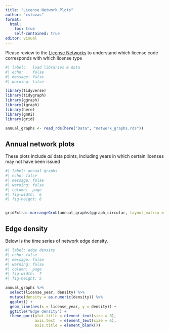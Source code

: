 ```yaml
---
title: "License Network Plots"
author: "cslovas"
format: 
  html:
    toc: true
    self-contained: true
editor: visual
---
```


Please review to the [License Networks](https://carlylovas.github.io/mesg-permits/R/license_networks.html) to understand which license code corresponds with which license type

```r
#| label:   load libraries & data 
#| echo:    false
#| message: false
#| warning: false

library(tidyverse)
library(tidygraph)
library(ggraph)
library(igraph)
library(here)
library(gmRi)
library(grid)

annual_graphs <- read_rds(here("Data", "network_graphs.rds"))

```

## Annual network plots 
These plots include *all* data points, including years in which certain licenses may not have been issued

```r
#| label: annual graphs
#| echo: false
#| message: false
#| warning: false
#| column:  page
#| fig-width:  6
#| fig-height: 6


gridExtra::marrangeGrob(annual_graphs$ggraph_circular, layout_matrix = matrix(1:1, ncol = 1, nrow = 1, byrow= TRUE), top = NULL)

```

## Edge density 
Below is the time series of network edge density. 
```r
#| label: edge density
#| echo: false
#| message: false
#| warning: false
#| column:  page
#| fig-width:  7
#| fig-height: 5

annual_graphs %>%
  select(license_year, density) %>% 
  mutate(density = as.numeric(density)) %>%
  ggplot() +
  geom_line(aes(x = license_year, y = density)) +
  ggtitle("Edge density") +
  theme_gmri(plot.title = element_text(size = 8),
             axis.text  = element_text(size = 6),
             axis.title = element_blank())
              
```

